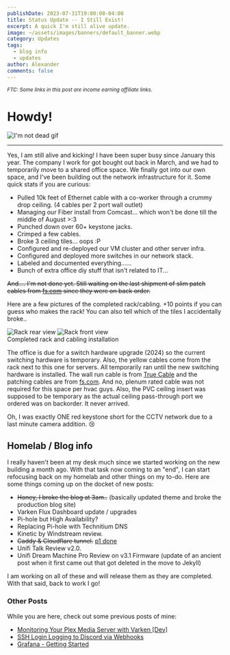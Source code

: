 ```yaml
---
publishDate: 2023-07-31T19:00:00-04:00
title: Status Update -- I Still Exist!
excerpt: A quick I'm still alive update.
image: ~/assets/images/banners/default_banner.webp
category: Updates
tags:
  - blog info
  - updates
author: Alexander
comments: false
---
```


<sub class="flex mb-8 mt-8 justify-center">*FTC: Some links in this post are income earning affiliate links.*</sub>

# Howdy!

<div class="flex justify-center">
  <img src="https://media.giphy.com/media/v1.Y2lkPTc5MGI3NjExcGQ5a3BnM3A4Z2cyb296Ynk2NGQ2MTU4eWFlZjR3aWdybXRydTVncCZlcD12MV9pbnRlcm5hbF9naWZfYnlfaWQmY3Q9Zw/l1KtYG8BndKBmWrM4/giphy.gif" alt="I'm not dead gif" />
</div>

<hr />

Yes, I am still alive and kicking! I have been super busy since January this year. The company I work for got bought out back in March, and we had to temporarily move to a shared office space. We finally got into our own space, and I've been building out the network infrastructure for it. Some quick stats if you are curious:

- Pulled 10k feet of Ethernet cable with a co-worker through a crummy drop ceiling. (4 cables per 2 port wall outlet)
- Managing our Fiber install from Comcast... which won't be done till the middle of August >:3
- Punched down over 60+ keystone jacks.
- Crimped a few cables.
- Broke 3 ceiling tiles... oops :P
- Configured and re-deployed our VM cluster and other server infra.
- Configured and deployed more switches in our network stack.
- Labeled and documented everything......
- Bunch of extra office diy stuff that isn't related to IT...

~~And.... I'm not done yet. Still waiting on the last shipment of slim patch cables from [fs.com](https://fs.com) since they were on back order.~~

Here are a few pictures of the completed rack/cabling. +10 points if you can guess who makes the rack! You can also tell which of the tiles I accidentally broke..

<div class="flex flex-col md:flex-row gap-4 items-center justify-center">
  <Image src={RACK_DONE_REAR} width={400} height={600} alt="Rack rear view" class="max-w-full w-[300px] md:w-[400px]" />
  <Image src={RACK_DONE} width={400} height={600} alt="Rack front view" class="max-w-full w-[300px] md:w-[400px]" />
</div>
<ImgDesc>Completed rack and cabling installation</ImgDesc>

The office is due for a switch hardware upgrade (2024) so the current switching hardware is temporary. Also, the yellow cables come from the rack next to this one for servers. All temporarily ran until the new switching hardware is installed. The wall run cable is from [True Cable](https://amzn.to/49sty01) and the patching cables are from [fs.com](https://fs.com). And no, plenum rated cable was not required for this space per hvac guys. Also, the PVC ceiling insert was supposed to be temporary as the actual ceiling pass-through port we ordered was on backorder. It never arrived. 

Oh, I was exactly ONE red keystone short for the CCTV network due to a last minute camera addition. :cry:

## Homelab / Blog info

I really haven't been at my desk much since we started working on the new building a month ago. With that task now coming to an "end", I can start refocusing back on my homelab and other things on my to-do. Here are some things coming up on the docket of new posts:

- ~~Honey, I broke the blog at 3am..~~ (basically updated theme and broke the production blog site)
- Varken Flux Dashboard update / upgrades
- Pi-hole but High Availability?
- Replacing Pi-hole with Technitium DNS
- Kinetic by Windstream review.
- ~~Caddy & Cloudflare tunnel.~~ [p1 done](/posts/2023/12/04/caddyguide-part1/)
- Unifi Talk Review v2.0.
- Unifi Dream Machine Pro Review on v3.1 Firmware (update of an ancient post when it first came out that got deleted in the move to Jekyll)

I am working on all of these and will release them as they are completed. With that said, back to work I go!

### Other Posts

While you are here, check out some previous posts of mine:

- [Monitoring Your Plex Media Server with Varken [Dev]](/posts/2022/12/04/MonitoringMediaVarken/)
- [SSH Login Logging to Discord via Webhooks](/posts/2022/07/02/LoggingSSHtoDiscord/)
- [Grafana - Getting Started](/posts/2022/07/22/Grafana-GettingStarted/) 